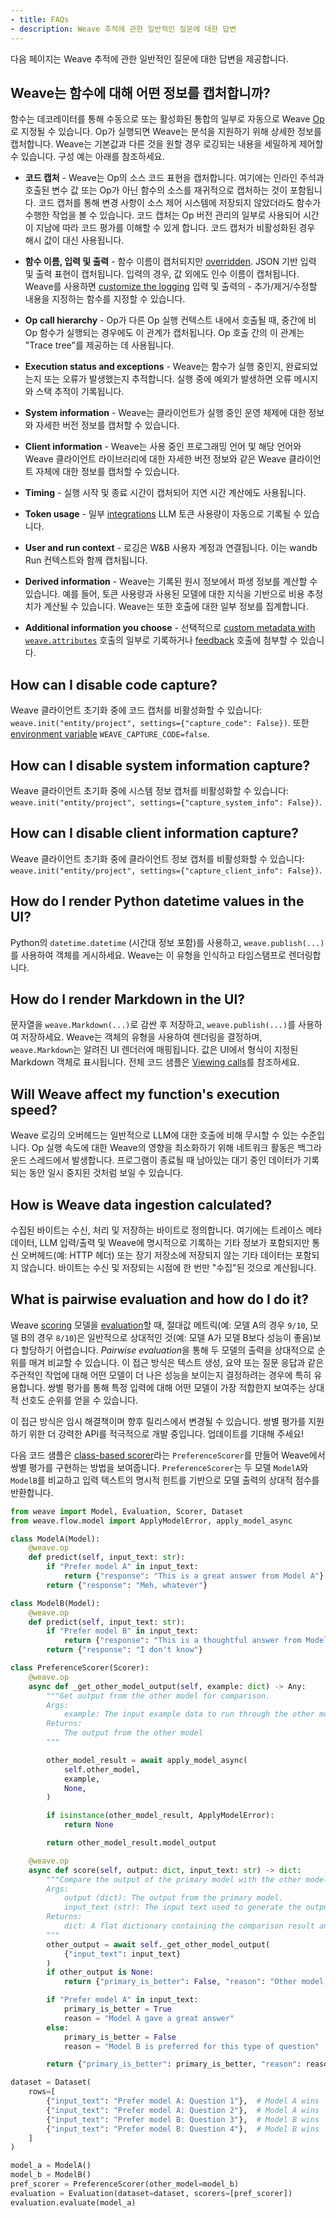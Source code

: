 ```yaml
---
- title: FAQs
- description: Weave 추적에 관한 일반적인 질문에 대한 답변
---
```


다음 페이지는 Weave 추적에 관한 일반적인 질문에 대한 답변을 제공합니다.

## Weave는 함수에 대해 어떤 정보를 캡처합니까?

함수는 데코레이터를 통해 수동으로 또는 활성화된 통합의 일부로 자동으로 Weave [Op](/ko/guides/tracking/ops)로 지정될 수 있습니다. Op가 실행되면 Weave는 분석을 지원하기 위해 상세한 정보를 캡처합니다. Weave는 기본값과 다른 것을 원할 경우 로깅되는 내용을 세밀하게 제어할 수 있습니다. 구성 예는 아래를 참조하세요.

* **코드 캡처** - Weave는 Op의 소스 코드 표현을 캡처합니다. 여기에는 인라인 주석과 호출된 변수 값 또는 Op가 아닌 함수의 소스를 재귀적으로 캡처하는 것이 포함됩니다. 코드 캡처를 통해 변경 사항이 소스 제어 시스템에 저장되지 않았더라도 함수가 수행한 작업을 볼 수 있습니다. 코드 캡처는 Op 버전 관리의 일부로 사용되어 시간이 지남에 따라 코드 평가를 이해할 수 있게 합니다. 코드 캡처가 비활성화된 경우 해시 값이 대신 사용됩니다.

* **함수 이름, 입력 및 출력** - 함수 이름이 캡처되지만 [overridden](/ko/guides/tracking/tracing#call-display-name). JSON 기반 입력 및 출력 표현이 캡처됩니다. 입력의 경우, 값 외에도 인수 이름이 캡처됩니다. Weave를 사용하면 [customize the logging](/ko/guides/tracking/ops#customize-logged-inputs-and-outputs) 입력 및 출력의 - 추가/제거/수정할 내용을 지정하는 함수를 지정할 수 있습니다.

* **Op call hierarchy** - Op가 다른 Op 실행 컨텍스트 내에서 호출될 때, 중간에 비 Op 함수가 실행되는 경우에도 이 관계가 캡처됩니다. Op 호출 간의 이 관계는 "Trace tree"를 제공하는 데 사용됩니다.

* **Execution status and exceptions** - Weave는 함수가 실행 중인지, 완료되었는지 또는 오류가 발생했는지 추적합니다. 실행 중에 예외가 발생하면 오류 메시지와 스택 추적이 기록됩니다.

* **System information** - Weave는 클라이언트가 실행 중인 운영 체제에 대한 정보와 자세한 버전 정보를 캡처할 수 있습니다.

* **Client information** - Weave는 사용 중인 프로그래밍 언어 및 해당 언어와 Weave 클라이언트 라이브러리에 대한 자세한 버전 정보와 같은 Weave 클라이언트 자체에 대한 정보를 캡처할 수 있습니다.

* **Timing** - 실행 시작 및 종료 시간이 캡처되어 지연 시간 계산에도 사용됩니다.

* **Token usage** - 일부 [integrations](/guides/integrations/) LLM 토큰 사용량이 자동으로 기록될 수 있습니다.

* **User and run context** - 로깅은 W\&B 사용자 계정과 연결됩니다. 이는 wandb Run 컨텍스트와 함께 캡처됩니다.

* **Derived information** - Weave는 기록된 원시 정보에서 파생 정보를 계산할 수 있습니다. 예를 들어, 토큰 사용량과 사용된 모델에 대한 지식을 기반으로 비용 추정치가 계산될 수 있습니다. Weave는 또한 호출에 대한 일부 정보를 집계합니다.

* **Additional information you choose** - 선택적으로 [custom metadata with `weave.attributes`](/ko/guides/core-types/models#track-production-calls) 호출의 일부로 기록하거나 [feedback](/ko/guides/tracking/feedback#add-feedback-to-a-call) 호출에 첨부할 수 있습니다.

## How can I disable code capture?

Weave 클라이언트 초기화 중에 코드 캡처를 비활성화할 수 있습니다: `weave.init("entity/project", settings={"capture_code": False})`.
또한 [environment variable](/ko/guides/core-types/env-vars) `WEAVE_CAPTURE_CODE=false`.

## How can I disable system information capture?

Weave 클라이언트 초기화 중에 시스템 정보 캡처를 비활성화할 수 있습니다: `weave.init("entity/project", settings={"capture_system_info": False})`.

## How can I disable client information capture?

Weave 클라이언트 초기화 중에 클라이언트 정보 캡처를 비활성화할 수 있습니다: `weave.init("entity/project", settings={"capture_client_info": False})`.

## How do I render Python datetime values in the UI?

Python의 `datetime.datetime` (시간대 정보 포함)를 사용하고, `weave.publish(...)`를 사용하여 객체를 게시하세요. Weave는 이 유형을 인식하고 타임스탬프로 렌더링합니다.

## How do I render Markdown in the UI?

문자열을 `weave.Markdown(...)`로 감싼 후 저장하고, `weave.publish(...)`를 사용하여 저장하세요. Weave는 객체의 유형을 사용하여 렌더링을 결정하며, `weave.Markdown`는 알려진 UI 렌더러에 매핑됩니다. 값은 UI에서 형식이 지정된 Markdown 객체로 표시됩니다. 전체 코드 샘플은 [Viewing calls](./tracing.mdx#viewing-calls)를 참조하세요.

## Will Weave affect my function's execution speed?

Weave 로깅의 오버헤드는 일반적으로 LLM에 대한 호출에 비해 무시할 수 있는 수준입니다.
Op 실행 속도에 대한 Weave의 영향을 최소화하기 위해 네트워크 활동은 백그라운드 스레드에서 발생합니다.
프로그램이 종료될 때 남아있는 대기 중인 데이터가 기록되는 동안 일시 중지된 것처럼 보일 수 있습니다.

## How is Weave data ingestion calculated?

수집된 바이트는 수신, 처리 및 저장하는 바이트로 정의합니다. 여기에는 트레이스 메타데이터, LLM 입력/출력 및 Weave에 명시적으로 기록하는 기타 정보가 포함되지만 통신 오버헤드(예: HTTP 헤더) 또는 장기 저장소에 저장되지 않는 기타 데이터는 포함되지 않습니다. 바이트는 수신 및 저장되는 시점에 한 번만 "수집"된 것으로 계산됩니다.

## What is pairwise evaluation and how do I do it?

Weave [scoring](../evaluation/scorers.mdx) 모델을 [evaluation](../core-types/evaluations.mdx)할 때, 절대값 메트릭(예: 모델 A의 경우 `9/10`, 모델 B의 경우 `8/10`)은 일반적으로 상대적인 것(예: 모델 A가 모델 B보다 성능이 좋음)보다 할당하기 어렵습니다. *Pairwise evaluation*을 통해 두 모델의 출력을 상대적으로 순위를 매겨 비교할 수 있습니다. 이 접근 방식은 텍스트 생성, 요약 또는 질문 응답과 같은 주관적인 작업에 대해 어떤 모델이 더 나은 성능을 보이는지 결정하려는 경우에 특히 유용합니다. 쌍별 평가를 통해 특정 입력에 대해 어떤 모델이 가장 적합한지 보여주는 상대적 선호도 순위를 얻을 수 있습니다.

<Warning>
  이 접근 방식은 임시 해결책이며 향후 릴리스에서 변경될 수 있습니다. 쌍별 평가를 지원하기 위한 더 강력한 API를 적극적으로 개발 중입니다. 업데이트를 기대해 주세요!
</Warning>

다음 코드 샘플은 [class-based scorer](../evaluation/scorers.md#class-based-scorers)라는 `PreferenceScorer`를 만들어 Weave에서 쌍별 평가를 구현하는 방법을 보여줍니다. `PreferenceScorer`는 두 모델 `ModelA`와 `ModelB`를 비교하고 입력 텍스트의 명시적 힌트를 기반으로 모델 출력의 상대적 점수를 반환합니다.

```python
from weave import Model, Evaluation, Scorer, Dataset
from weave.flow.model import ApplyModelError, apply_model_async

class ModelA(Model):
    @weave.op
    def predict(self, input_text: str):
        if "Prefer model A" in input_text:
            return {"response": "This is a great answer from Model A"}
        return {"response": "Meh, whatever"}

class ModelB(Model):
    @weave.op
    def predict(self, input_text: str):
        if "Prefer model B" in input_text:
            return {"response": "This is a thoughtful answer from Model B"}
        return {"response": "I don't know"}

class PreferenceScorer(Scorer):
    @weave.op
    async def _get_other_model_output(self, example: dict) -> Any:
        """Get output from the other model for comparison.
        Args:
            example: The input example data to run through the other model
        Returns:
            The output from the other model
        """

        other_model_result = await apply_model_async(
            self.other_model,
            example,
            None,
        )

        if isinstance(other_model_result, ApplyModelError):
            return None

        return other_model_result.model_output

    @weave.op
    async def score(self, output: dict, input_text: str) -> dict:
        """Compare the output of the primary model with the other model.
        Args:
            output (dict): The output from the primary model.
            input_text (str): The input text used to generate the outputs.
        Returns:
            dict: A flat dictionary containing the comparison result and reason.
        """
        other_output = await self._get_other_model_output(
            {"input_text": input_text}
        )
        if other_output is None:
            return {"primary_is_better": False, "reason": "Other model failed"}

        if "Prefer model A" in input_text:
            primary_is_better = True
            reason = "Model A gave a great answer"
        else:
            primary_is_better = False
            reason = "Model B is preferred for this type of question"

        return {"primary_is_better": primary_is_better, "reason": reason}

dataset = Dataset(
    rows=[
        {"input_text": "Prefer model A: Question 1"},  # Model A wins
        {"input_text": "Prefer model A: Question 2"},  # Model A wins
        {"input_text": "Prefer model B: Question 3"},  # Model B wins
        {"input_text": "Prefer model B: Question 4"},  # Model B wins
    ]
)

model_a = ModelA()
model_b = ModelB()
pref_scorer = PreferenceScorer(other_model=model_b)
evaluation = Evaluation(dataset=dataset, scorers=[pref_scorer])
evaluation.evaluate(model_a)
```
